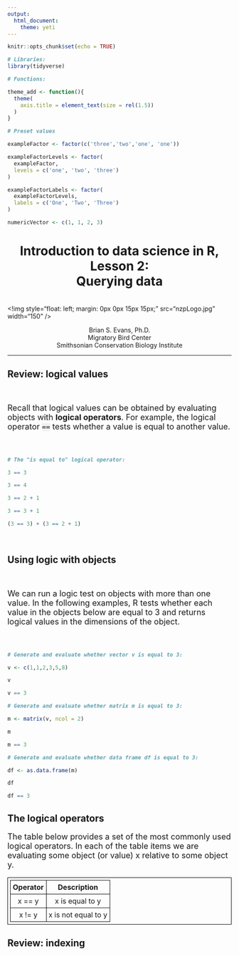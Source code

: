 ```yaml
---
output:
  html_document:
    theme: yeti
---
```


```r
knitr::opts_chunk$set(echo = TRUE)
```

<style>
  code{
    background-color:#f2f2f2;
  }
  
  span.co{
    color:#000080;
    font-weight: bold;
  }
  
  img{
	      display: block;
	      padding-left: 15px;
        padding-right: 15px;
        padding-top: 10px;
        padding-bottom: 10px;
  }

  p{
    text-align: left;
    font-size: 18px;
  }

  ul{
    line-height: 27px;
    text-align: left;
    font-size: 18px;
    margin-left: 0px;
  }
  
  .row{
    margin: auto;
  }
  
  table {
    border-collapse: collapse;
}

table, td, th {
    border: 1px solid black;
    padding: 5px;
    text-align: center;
    vertical-align: middle;
}
  
  /* Create two equal columns that floats next to each other */
.column {
    float: left;
    width: 50%;
    padding: 10px;
}

/* Clear floats after the columns */
.row:after {
    content: "";
    display: table;
    clear: both;
}

</style>


```r
# Libraries:
library(tidyverse)

# Functions:

theme_add <- function(){
  theme(
    axis.title = element_text(size = rel(1.5))
  )
}

# Preset values

exampleFactor <- factor(c('three','two','one', 'one'))

exampleFactorLevels <- factor(
  exampleFactor,
  levels = c('one', 'two', 'three')
)

exampleFactorLabels <- factor(
  exampleFactorLevels,
  labels = c('One', 'Two', 'Three')
)

numericVector <- c(1, 1, 2, 3)


```

<h1 style="text-align: center;">Introduction to data science in R, Lesson 2:<br/>Querying data</h1>
<br>
<!img style="float: left; margin: 0px 0px 15px 15px;" src="nzpLogo.jpg" width="150" />
<p style = "text-align: center; font-size: 14px;">Brian S. Evans, Ph.D.<br />
Migratory Bird Center<br />
Smithsonian Conservation Biology Institute</p>
<hr>

<h2>Review: logical values</h2>

<br>
<p>Recall that logical values can be obtained by evaluating objects with <b>logical operators</b>. For example, the logical operator `==` tests whether a value is equal to another value.</p>
<br>


```r
# The "is equal to" logical operator:

3 == 3

3 == 4

3 == 2 + 1

3 == 3 + 1

(3 == 3) + (3 == 2 + 1)
```
<br>
<h2>Using logic with objects</h2>
<br>
<p>We can run a logic test on objects with more than one value. In the following examples, R tests whether each value in the objects below are equal to 3 and returns logical values in the dimensions of the object.</p>
<br>

```r
# Generate and evaluate whether vector v is equal to 3:

v <- c(1,1,2,3,5,8)

v

v == 3

# Generate and evaluate whether matrix m is equal to 3:

m <- matrix(v, ncol = 2)

m

m == 3

# Generate and evaluate whether data frame df is equal to 3:

df <- as.data.frame(m)

df

df == 3
```

<h2>The logical operators</h2>

<p>The table below provides a set of the most commonly used logical operators. In each of the table items we are evaluating some object (or value) x relative to some object y.

<table>
<tr>
  <th><b>Operator</b></th>
  <th><b>Description</b></th>
</tr>
<tr>
  <td>x == y</td>
  <td>x is equal to y</td>
</tr>
<tr>
  <td>x != y</td>
  <td>x is not equal to y</td>
</tr>
</table>






<h2>Review: indexing</h2>


